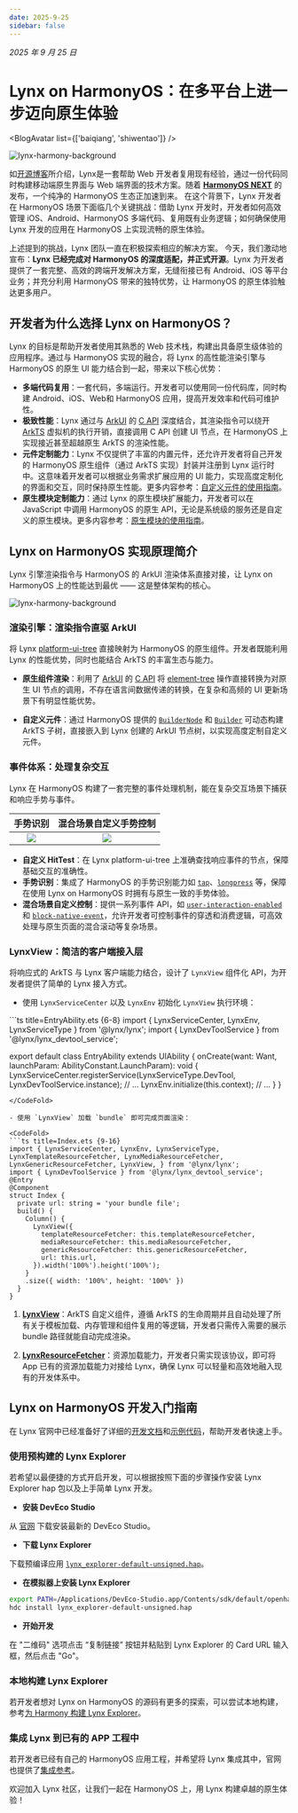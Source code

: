 ```yaml
---
date: 2025-9-25
sidebar: false
---
```



_2025 年 9 月 25 日_

# Lynx on HarmonyOS：在多平台上进一步迈向原生体验

<BlogAvatar list={['baiqiang', 'shiwentao']} />

![lynx-harmony-background](https://lf-lynx.tiktok-cdns.com/obj/lynx-artifacts-oss-sg/lynx-website/assets/blog/lynx-harmony/lynx-harmony-background1.png)

如[开源博客](/blog/lynx-unlock-native-for-more.html)所介绍，Lynx是一套帮助 Web 开发者复用现有经验，通过一份代码同时构建移动端原生界面与 Web 端界面的技术方案。随着 [**HarmonyOS NEXT**](https://consumer.huawei.com/cn/harmonyos-next/) 的发布，一个纯净的 HarmonyOS 生态正加速到来。
在这个背景下，Lynx 开发者在 HarmonyOS 场景下面临几个关键挑战：借助 Lynx 开发时，开发者如何高效管理 iOS、Android、HarmonyOS 多端代码、复用既有业务逻辑；如何确保使用 Lynx 开发的应用在 HarmonyOS 上实现流畅的原生体验。

上述提到的挑战，Lynx 团队一直在积极探索相应的解决方案。
今天，我们激动地宣布：**Lynx 已经完成对 HarmonyOS 的深度适配，并正式开源**。Lynx 为开发者提供了一套完整、高效的跨端开发解决方案，无缝衔接已有 Android、iOS 等平台业务；并充分利用 HarmonyOS 带来的独特优势，让 HarmonyOS 的原生体验触达更多用户。

## 开发者为什么选择 Lynx on HarmonyOS？

Lynx 的目标是帮助开发者使用其熟悉的 Web 技术栈，构建出具备原生级体验的应用程序。通过与 HarmonyOS 实现的融合，将 Lynx 的高性能渲染引擎与 HarmonyOS 的原生 UI 能力结合到一起，带来以下核心优势：

- **多端代码复用**：一套代码，多端运行。开发者可以使用同一份代码库，同时构建 Android、iOS、Web和 HarmonyOS 应用，提高开发效率和代码可维护性。
- **极致性能**：Lynx 通过与 [ArkUI](https://developer.huawei.com/consumer/cn/doc/harmonyos-guides/arkui-overview) 的 [C API](https://developer.huawei.com/consumer/cn/doc/harmonyos-guides/ndk-build-ui-overview) 深度结合，其渲染指令可以绕开 [ArkTS](https://developer.huawei.com/consumer/cn/doc/harmonyos-guides/arkts-overview) 虚拟机的执行开销，直接调用 C API 创建 UI 节点，在 HarmonyOS 上实现接近甚至超越原生 ArkTS 的渲染性能。
- **元件定制能力**：Lynx 不仅提供了丰富的内置元件，还允许开发者将自己开发的 HarmonyOS 原生组件（通过 ArkTS 实现）封装并注册到 Lynx 运行时中。这意味着开发者可以根据业务需求扩展应用的 UI 能力，实现高度定制化的界面和交互，同时保持原生性能。更多内容参考：[自定义元件的使用指南](/zh/guide/custom-native-component.html#platform=harmony)。
- **原生模块定制能力**：通过 Lynx 的原生模块扩展能力，开发者可以在 JavaScript 中调用 HarmonyOS 的原生 API，无论是系统级的服务还是自定义的原生模块。更多内容参考：[原生模块的使用指南](/zh/guide/use-native-modules.html#platform=harmony)。

## Lynx on HarmonyOS 实现原理简介

Lynx 引擎渲染指令与 HarmonyOS 的 ArkUI 渲染体系直接对接，让 Lynx on HarmonyOS 上的性能达到最优 —— 这是整体架构的核心。

![lynx-harmony-background](https://lf-lynx.tiktok-cdns.com/obj/lynx-artifacts-oss-sg/lynx-website/assets/blog/lynx-harmony/lynx-harmony-impl.png)

### 渲染引擎：渲染指令直驱 ArkUI

将 Lynx [platform-ui-tree](https://lynxjs.org/guide/spec.html#platform-ui-tree) 直接映射为 HarmonyOS 的原生组件。开发者既能利用 Lynx 的性能优势，同时也能结合 ArkTS 的丰富生态与能力。

- **原生组件渲染**：利用了 [ArkUI](https://developer.huawei.com/consumer/cn/doc/harmonyos-guides/arkui-overview) 的 [C API](https://developer.huawei.com/consumer/cn/doc/harmonyos-guides/ndk-build-ui-overview) 将 [element-tree](https://lynxjs.org/guide/spec.html#element-tree) 操作直接转换为对原生 UI 节点的调用，不存在语言间数据传递的转换，在复杂和高频的 UI 更新场景下有明显性能优势。

- **自定义元件**：通过 HarmonyOS 提供的 [`BuilderNode`](https://developer.huawei.com/consumer/cn/doc/harmonyos-guides/arkts-user-defined-arktsnode-buildernode) 和 [`Builder`](https://developer.huawei.com/consumer/cn/doc/harmonyos-guides/arkts-builder) 可动态构建 ArkTS 子树，直接嵌入到 Lynx 创建的 ArkUI 节点树，以实现高度定制自定义元件。

### 事件体系：处理复杂交互

Lynx 在 HarmonyOS 构建了一套完整的事件处理机制，能在复杂交互场景下捕获和响应手势与事件。

<table
  rules="none"
  align="center"
  width="100%"
  style={{ tableLayout: 'fixed' }}
>
  <thead align="center">
    <th colSpan={1}>
      <span style={{ fontWeight: 'bold' }}>
        手势识别
      </span>
    </th>
    <th colSpan={1}>
      <span style={{ fontWeight: 'bold' }}>
        混合场景自定义手势控制
      </span>
    </th>
  </thead>
  <tr >
    <td style={{ padding: '15px 0 15px 15px' }}>
      <center>
        <img
          src="https://lf-lynx.tiktok-cdns.com/obj/lynx-artifacts-oss-sg/lynx-website/assets/blog/lynx-harmony/base-event.gif"
          style={{ width: '200px',height:'380px',aspectRatio: '1/1' }}
        />
      </center>
    </td>
  <td style={{ padding: '15px 0 15px 15px' }}>
      <center>
        <img
          src="https://lf-lynx.tiktok-cdns.com/obj/lynx-artifacts-oss-sg/lynx-website/assets/blog/lynx-harmony/base-event.gif"
          style={{ width: '200px',height:'380px',aspectRatio: '1/1' }}
        />
      </center>
    </td>

  </tr>
</table>


- **自定义 HitTest**：在 Lynx platform-ui-tree 上准确查找响应事件的节点，保障基础交互的准确性。
- **手势识别**：集成了 HarmonyOS 的手势识别能力如 [`tap`](https://lynxjs.org/api/lynx-api/event/touch-event#tap)、[`longpress`](https://lynxjs.org/api/lynx-api/event/touch-event#longpress) 等，保障在使用 Lynx on HarmonyOS 时拥有与原生一致的手势体验。
- **混合场景自定义控制**：提供一系列事件 API，如 [`user-interaction-enabled`](https://lynxjs.org/api/elements/built-in/view.html#user-interaction-enabled) 和 [`block-native-event`](https://lynxjs.org/api/elements/built-in/view.html#block-native-event)，允许开发者可控制事件的穿透和消费逻辑，可高效处理与原生页面的混合滚动等复杂场景。

### LynxView：简洁的客户端接入层

将响应式的 ArkTS 与 Lynx 客户端能力结合，设计了 `LynxView` 组件化 API，为开发者提供了简单的 Lynx 接入方式。

- 使用 `LynxServiceCenter` 以及 `LynxEnv` 初始化 `LynxView` 执行环境：
<CodeFold>
```ts title=EntryAbility.ets {6-8}
import { LynxServiceCenter, LynxEnv, LynxServiceType } from '@lynx/lynx';
import { LynxDevToolService } from '@lynx/lynx_devtool_service';

export default class EntryAbility extends UIAbility {
  onCreate(want: Want, launchParam: AbilityConstant.LaunchParam): void {
    LynxServiceCenter.registerService(LynxServiceType.DevTool, LynxDevToolService.instance);
    // ...
    LynxEnv.initialize(this.context);
    // ...
  }
}
```
</CodeFold>

- 使用 `LynxView` 加载 `bundle` 即可完成页面渲染：

<CodeFold>
```ts title=Index.ets {9-16}
import { LynxServiceCenter, LynxEnv, LynxServiceType, LynxTemplateResourceFetcher, LynxMediaResourceFetcher, LynxGenericResourceFetcher, LynxView, } from '@lynx/lynx';
import { LynxDevToolService } from '@lynx/lynx_devtool_service';
@Entry
@Component
struct Index {
  private url: string = 'your bundle file';
  build() {
    Column() {
      LynxView({
        templateResourceFetcher: this.templateResourceFetcher,
        mediaResourceFetcher: this.mediaResourceFetcher,
        genericResourceFetcher: this.genericResourceFetcher,
        url: this.url,
      }).width('100%').height('100%');
    }
    .size({ width: '100%', height: '100%' })
  }
}

````
</CodeFold>

1. **[LynxView](/api/lynx-native-api/lynx-view/load-template.html#harmony)**：ArkTS 自定义组件，遵循 ArkTS 的生命周期并且自动处理了所有关于模板加载、内存管理和组件复用的等逻辑，开发者只需传入需要的展示 bundle 路径就能自动完成渲染。

1. **[LynxResourceFetcher](/api/lynx-native-api/lynx-generic-resource-fetcher/fetch-resource.html#harmony)**：资源加载能力，开发者只需实现该协议，即可将 App 已有的资源加载能力对接给 Lynx，确保 Lynx 可以轻量和高效地融入现有的开发体系中。

## Lynx on HarmonyOS 开发入门指南

在 Lynx 官网中已经准备好了详细的[开发文档](/guide/start/integrate-with-existing-apps.html#platform=harmony)和[示例代码](https://github.com/lynx-family/integrating-lynx-demo-projects/tree/main/harmony/HarmonyEmptyProject)，帮助开发者快速上手。

### 使用预构建的 Lynx Explorer

若希望以最便捷的方式开启开发，可以根据按照下面的步骤操作安装 Lynx Explorer hap 包以及上手简单 Lynx 开发。

- **安装 DevEco Studio**

从 [官网](https://developer.huawei.com/consumer/cn/deveco-studio/) 下载安装最新的 DevEco Studio。

- **下载 Lynx Explorer**

下载预编译应用 [`lynx_explorer-default-unsigned.hap`](https://github.com/lynx-family/lynx/releases/latest/download/lynx_explorer-default-unsigned.hap)。

- **在模拟器上安装 Lynx Explorer**

```bash
export PATH=/Applications/DevEco-Studio.app/Contents/sdk/default/openharmony/toolchains:$PATH
hdc install lynx_explorer-default-unsigned.hap
````

- **开始开发**

在 "二维码" 选项点击 “复制链接” 按钮并粘贴到 Lynx Explorer 的 Card URL 输入框，然后点击 "Go"。

<Go
  example="hello-world"
  defaultFile="src/App.tsx"
  img="https://lf-lynx.tiktok-cdns.com/obj/lynx-artifacts-oss-sg/lynx-website/assets/doc/hello-world-showcase-harmony.png"
  defaultEntryFile="dist/main.lynx.bundle"
/>

### 本地构建 Lynx Explorer

若开发者想对 Lynx on HarmonyOS 的源码有更多的探索，可以尝试本地构建，参考[为 Harmony 构建 Lynx Explorer](https://github.com/lynx-family/lynx/tree/develop/explorer/harmony)。

### 集成 Lynx 到已有的 APP 工程中

若开发者已经有自己的 HarmonyOS 应用工程，并希望将 Lynx 集成其中，官网也提供了[集成参考](/guide/start/integrate-with-existing-apps.html#platform=harmony)。



欢迎加入 Lynx 社区，让我们一起在 HarmonyOS 上，用 Lynx 构建卓越的原生体验！

